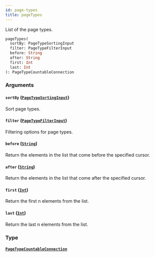```yaml
---
id: page-types
title: pageTypes
---
```


List of the page types.

```graphql
pageTypes(
  sortBy: PageTypeSortingInput
  filter: PageTypeFilterInput
  before: String
  after: String
  first: Int
  last: Int
): PageTypeCountableConnection

```

### Arguments

#### `sortBy` ([`PageTypeSortingInput`](../../../developer/api-reference/inputs/page-type-sorting-input))

Sort page types.

#### `filter` ([`PageTypeFilterInput`](../../../developer/api-reference/inputs/page-type-filter-input))

Filtering options for page types.

#### `before` ([`String`](../../../developer/api-reference/scalars/string))

Return the elements in the list that come before the specified cursor.

#### `after` ([`String`](../../../developer/api-reference/scalars/string))

Return the elements in the list that come after the specified cursor.

#### `first` ([`Int`](../../../developer/api-reference/scalars/int))

Return the first n elements from the list.

#### `last` ([`Int`](../../../developer/api-reference/scalars/int))

Return the last n elements from the list.

### Type

#### [`PageTypeCountableConnection`](../../../developer/api-reference/objects/page-type-countable-connection)
